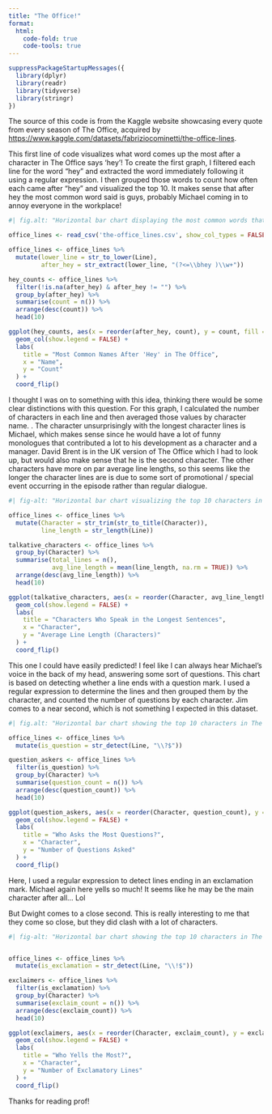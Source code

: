 ```yaml
---
title: "The Office!"
format:
  html:
    code-fold: true
    code-tools: true
---
```


```r
suppressPackageStartupMessages({
  library(dplyr)
  library(readr)
  library(tidyverse)
  library(stringr)
})

```

The source of this code is from the Kaggle website showcasing every quote from every season of The Office, acquired by <https://www.kaggle.com/datasets/fabriziocominetti/the-office-lines>.

This first line of code visualizes what word comes up the most after a character in The Office says 'hey'! To create the first graph, I filtered each line for the word "hey" and extracted the word immediately following it using a regular expression. I then grouped those words to count how often each came after "hey" and visualized the top 10. It makes sense that after hey the most common word said is guys, probably Michael coming in to annoy everyone in the workplace!

```r

#| fig.alt: "Horizontal bar chart displaying the most common words that appear  after 'hey' in lines from The Office. 'guys' is the most frequent, followed by several names or common greetings."

office_lines <- read_csv('the-office_lines.csv', show_col_types = FALSE)

office_lines <- office_lines %>%
  mutate(lower_line = str_to_lower(Line),
         after_hey = str_extract(lower_line, "(?<=\\bhey )\\w+"))  

hey_counts <- office_lines %>%
  filter(!is.na(after_hey) & after_hey != "") %>%
  group_by(after_hey) %>%
  summarise(count = n()) %>%
  arrange(desc(count)) %>%  
  head(10)

ggplot(hey_counts, aes(x = reorder(after_hey, count), y = count, fill = after_hey)) +
  geom_col(show.legend = FALSE) +
  labs(
    title = "Most Common Names After 'Hey' in The Office",
    x = "Name",
    y = "Count"
  ) +
  coord_flip() 

```

I thought I was on to something with this idea, thinking there would be some clear distinctions with this question. For this graph, I calculated the number of characters in each line and then averaged those values by character name. . The character unsurprisingly with the longest character lines is Michael, which makes sense since he would have a lot of funny monologues that contributed a lot to his development as a character and a manager. David Brent is in the UK version of The Office which I had to look up, but would also make sense that he is the second character. The other characters have more on par average line lengths, so this seems like the longer the character lines are is due to some sort of promotional / special event occurring in the episode rather than regular dialogue.

```r

#| fig-alt: "Horizontal bar chart visualizing the top 10 characters in The Office with the longest average line lengths. Michael is the highest one who ranks, so he speaks in longer sentences."

office_lines <- office_lines %>%
  mutate(Character = str_trim(str_to_title(Character)),  
         line_length = str_length(Line)) 

talkative_characters <- office_lines %>%
  group_by(Character) %>%
  summarise(total_lines = n(),  
            avg_line_length = mean(line_length, na.rm = TRUE)) %>%
  arrange(desc(avg_line_length)) %>%
  head(10)

ggplot(talkative_characters, aes(x = reorder(Character, avg_line_length), y = avg_line_length, fill = Character)) +
  geom_col(show.legend = FALSE) +
  labs(
    title = "Characters Who Speak in the Longest Sentences",
    x = "Character",
    y = "Average Line Length (Characters)"
  ) +
  coord_flip()

```

This one I could have easily predicted! I feel like I can always hear Michael's voice in the back of my head, answering some sort of questions. This chart is based on detecting whether a line ends with a question mark. I used a regular expression to determine the lines and then grouped them by the character, and counted the number of questions by each character. Jim comes to a near second, which is not something I expected in this dataset.

```r

#| fig.alt: "Horizontal bar chart showing the top 10 characters in The Office who ask the most questions. Michael is the character with the most  questions asked, with Jim and Dwight following."

office_lines <- office_lines %>%
  mutate(is_question = str_detect(Line, "\\?$")) 

question_askers <- office_lines %>%
  filter(is_question) %>%
  group_by(Character) %>%
  summarise(question_count = n()) %>%
  arrange(desc(question_count)) %>% 
  head(10) 

ggplot(question_askers, aes(x = reorder(Character, question_count), y = question_count, fill = Character)) +
  geom_col(show.legend = FALSE) +
  labs(
    title = "Who Asks the Most Questions?",
    x = "Character",
    y = "Number of Questions Asked"
  ) +
  coord_flip()  

```

Here, I used a regular expression to detect lines ending in an exclamation mark. Michael again here yells so much! It seems like he may be the main character after all... Lol

But Dwight comes to a close second. This is really interesting to me that they come so close, but they did clash with a lot of characters.

```r

#| fig-alt: "Horizontal bar chart showing the top 10 characters in The Office with the most exclamatory lines, based on lines ending with an exclamation mark. Michael appears the most followed by other energetic characters." 


office_lines <- office_lines %>%
  mutate(is_exclamation = str_detect(Line, "\\!$"))

exclaimers <- office_lines %>%
  filter(is_exclamation) %>%
  group_by(Character) %>%
  summarise(exclaim_count = n()) %>%
  arrange(desc(exclaim_count)) %>%
  head(10)

ggplot(exclaimers, aes(x = reorder(Character, exclaim_count), y = exclaim_count, fill = Character)) +
  geom_col(show.legend = FALSE) +
  labs(
    title = "Who Yells the Most?",
    x = "Character",
    y = "Number of Exclamatory Lines"
  ) +
  coord_flip()

```

Thanks for reading prof!
